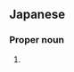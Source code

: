 ==Japanese==
{{ja-kanjitab|まさ|と}}

===Proper noun===
{{ja-pos|proper|まさと}}

# {{given name|male|lang=ja|sort=まさと}}